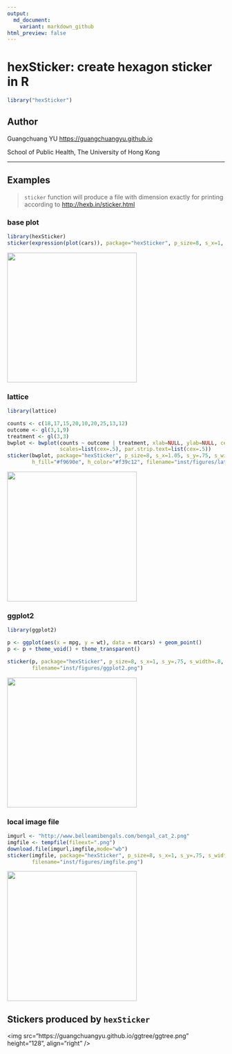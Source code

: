 ```yaml
---
output:
  md_document:
    variant: markdown_github
html_preview: false
---
```


<!-- README.md is generated from README.Rmd. Please edit that file -->


# hexSticker: create hexagon sticker in R


```r
library("hexSticker")
```



## Author

Guangchuang YU <https://guangchuangyu.github.io>

School of Public Health, The University of Hong Kong

----


## Examples

> `sticker` function will produce a file with dimension exactly for printing according to
> <http://hexb.in/sticker.html>


### base plot

```r
library(hexSticker)
sticker(expression(plot(cars)), package="hexSticker", p_size=8, s_x=1, s_y=.85, s_width=.5, s_height=.4, filename="inst/figures/baseplot.png")
```

<img src="inst/figures/baseplot.png" height=300"/>

### lattice

```r
library(lattice)

counts <- c(18,17,15,20,10,20,25,13,12)
outcome <- gl(3,1,9)
treatment <- gl(3,3)
bwplot <- bwplot(counts ~ outcome | treatment, xlab=NULL, ylab=NULL, cex=.5,
                 scales=list(cex=.5), par.strip.text=list(cex=.5))
sticker(bwplot, package="hexSticker", p_size=8, s_x=1.05, s_y=.75, s_width=1.1, s_height=.8,
        h_fill="#f9690e", h_color="#f39c12", filename="inst/figures/lattice.png")
```

<img src="inst/figures/lattice.png" height=300"/>

### ggplot2

```r
library(ggplot2)

p <- ggplot(aes(x = mpg, y = wt), data = mtcars) + geom_point()
p <- p + theme_void() + theme_transparent()

sticker(p, package="hexSticker", p_size=8, s_x=1, s_y=.75, s_width=.8, s_height=.45,
        filename="inst/figures/ggplot2.png")
```

<img src="inst/figures/ggplot2.png" height=300"/>


### local image file

```r
imgurl <- "http://www.belleamibengals.com/bengal_cat_2.png"
imgfile <- tempfile(fileext=".png")
download.file(imgurl,imgfile,mode="wb")
sticker(imgfile, package="hexSticker", p_size=8, s_x=1, s_y=.75, s_width=.6, s_height=.4,
        filename="inst/figures/imgfile.png")
```

<img src="inst/figures/imgfile.png" height=300"/>


## Stickers produced by `hexSticker`

<img src="https://guangchuangyu.github.io/ggtree/ggtree.png" height="128", align="right" />
